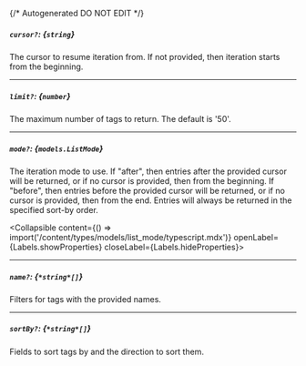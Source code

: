 {/* Autogenerated DO NOT EDIT  */}

##### `cursor?`: *{`string`}*
The cursor to resume iteration from. If not provided, then
iteration starts from the beginning.


---
##### `limit?`: *{`number`}*
The maximum number of tags to return. The default is '50'.


---
##### `mode?`: *{`models.ListMode`}*
The iteration mode to use. If "after", then entries after the provided
cursor will be returned, or if no cursor is provided, then from the
beginning. If "before", then entries before the provided cursor will be
returned, or if no cursor is provided, then from the end. Entries will
always be returned in the specified sort\-by order.

<Collapsible content={() => import('/content/types/models/list_mode/typescript.mdx')} openLabel={Labels.showProperties} closeLabel={Labels.hideProperties}>
</Collapsible>

---
##### `name?`: *{`*string*[]`}*
Filters for tags with the provided names.

---
##### `sortBy?`: *{`*string*[]`}*
Fields to sort tags by and the direction to sort them.


